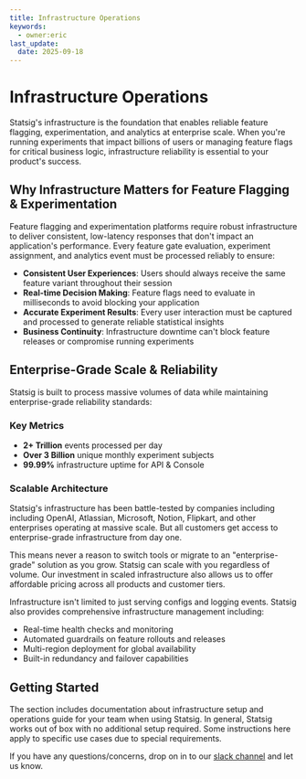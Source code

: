 ```yaml
---
title: Infrastructure Operations
keywords:
  - owner:eric
last_update:
  date: 2025-09-18
---
```


# Infrastructure Operations

Statsig's infrastructure is the foundation that enables reliable feature flagging, experimentation, and analytics at enterprise scale. When you're running experiments that impact billions of users or managing feature flags for critical business logic, infrastructure reliability is essential to your product's success.

## Why Infrastructure Matters for Feature Flagging & Experimentation

Feature flagging and experimentation platforms require robust infrastructure to deliver consistent, low-latency responses that don't impact an application's performance. Every feature gate evaluation, experiment assignment, and analytics event must be processed reliably to ensure:

- **Consistent User Experiences**: Users should always receive the same feature variant throughout their session
- **Real-time Decision Making**: Feature flags need to evaluate in milliseconds to avoid blocking your application
- **Accurate Experiment Results**: Every user interaction must be captured and processed to generate reliable statistical insights
- **Business Continuity**: Infrastructure downtime can't block feature releases or compromise running experiments

## Enterprise-Grade Scale & Reliability

Statsig is built to process massive volumes of data while maintaining enterprise-grade reliability standards:

### Key Metrics
- **2+ Trillion** events processed per day
- **Over 3 Billion** unique monthly experiment subjects  
- **99.99%** infrastructure uptime for API & Console

### Scalable Architecture

Statsig's infrastructure has been battle-tested by companies including including OpenAI, Atlassian, Microsoft, Notion, Flipkart, and other enterprises operating at massive scale. But all customers get access to enterprise-grade infrastructure from day one.

This means never a reason to switch tools or migrate to an "enterprise-grade" solution as you grow. Statsig can scale with you regardless of volume. Our investment in scaled infrastructure also allows us to offer affordable pricing across all products and customer tiers.

Infrastructure isn't limited to just serving configs and logging events. Statsig also provides comprehensive infrastructure management including:
- Real-time health checks and monitoring
- Automated guardrails on feature rollouts and releases
- Multi-region deployment for global availability
- Built-in redundancy and failover capabilities

## Getting Started

The section includes documentation about infrastructure setup and operations guide for your team when using Statsig. In general, Statsig works out of box with no additional setup required. Some instructions here apply to specific use cases due to special requirements.

If you have any questions/concerns, drop on in to our [slack channel](https://www.statsig.com/slack) and let us know.
